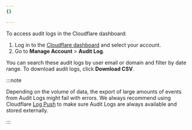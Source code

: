 ```yaml
---
{}

---
```


To access audit logs in the Cloudflare dashboard:

1. Log in to the [Cloudflare dashboard](https://dash.cloudflare.com/login) and select your account.
2. Go to **Manage Account** > **Audit Log**.

You can search these audit logs by user email or domain and filter by date range. To download audit logs, click **Download CSV**.

:::note


Depending on the volume of data, the export of large amounts of events from Audit Logs might fail with errors. We always recommend using Cloudflare [Log Push](/logs/about/) to make sure Audit Logs are always available and stored externally.


:::
